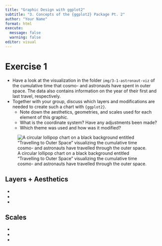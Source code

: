 ```yaml
---
title: "Graphic Design with ggplot2"
subtitle: "3. Concepts of the {ggplot2} Package Pt. 2"
author: "Your Name"
format: html
execute:
  message: false
  warning: false
editor: visual
---
```


# Exercise 1

- Have a look at the visualization in the folder `img/3-1-astronaut-viz` of the cumulative time that cosmo- and astronauts have spent in outer space. The data also contains information on the year of their first and last travel, respectively.
- Together with your group, discuss which layers and modifications are needed to create such a chart with `{ggplot2}`.
  * Note down the aesthetics, geometries, and scales used for each element of this graphic.
  * What is the coordinate system? Have any adjustments been made?
  * Which theme was used and how was it modified?

![A circular lollipop chart on a black background entitled "Travelling to Outer Space" visualizing the cumulative time cosmo- and astronauts have travelled through the outer space.](img/3-1-astronaut-viz/astronaut-viz-detail-imola.png)


## Layers + Aesthetics

-   
-   
-   


## Scales

-   
-   
-   

